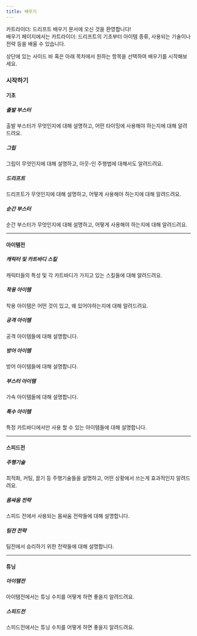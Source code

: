 ```yaml
---
title: 배우기
---
```


카트라이더: 드리프트 배우기 문서에 오신 것을 환영합니다! <br/>
배우기 페이지에서는 카트라이더: 드리프트의 기초부터 아이템 종류, 사용되는 기술이나 전략 등을 배울 수 있습니다.

상단에 있는 사이드 바 혹은 아래 목차에서 원하는 항목을 선택하여 배우기를 시작해보세요.



### 시작하기

#### 기초

##### <Link href="/docs/learn/basic/startbooster" type="component">출발 부스터</Link>
출발 부스터가 무엇인지에 대해 설명하고, 어떤 타이밍에 사용해야 하는지에 대해 알려드려요.

##### <Link href="/docs/learn/basic/grip" type="component">그립</Link>
그립이 무엇인지에 대해 설명하고, 아웃-인 주행법에 대해서도 알려드려요.

##### <Link href="/docs/learn/basic/drift" type="component">드리프트</Link>
드리프트가 무엇인지에 대해 설명하고, 어떻게 사용해야 하는지에 대해 알려드려요.

##### <Link href="/docs/learn/basic/combo" type="component">순간 부스터</Link>
순간 부스터가 무엇인지에 대해 설명하고, 어떻게 사용해야 하는지에 대해 알려드려요.

---

#### 아이템전

##### <Link href="/docs/learn/item/character/dao" type="component">캐릭터 및 카트바디 스킬</Link>
캐릭터들의 특성 및 각 카트바디가 가지고 있는 스킬들에 대해 알려드려요.

##### <Link href="/docs/learn/item/wear/balloon" type="component">착용 아이템</Link>
착용 아이템은 어떤 것이 있고, 왜 있어야하는지에 대해 알려드려요.

##### <Link href="/docs/learn/item/attack/banana" type="component">공격 아이템</Link>
공격 아이템들에 대해 설명합니다.

##### <Link href="/docs/learn/item/defence/electromagnetic" type="component">방어 아이템</Link>
방어 아이템들에 대해 설명합니다.

##### <Link href="/docs/learn/item/acceleration/booster" type="component">부스터 아이템</Link>
가속 아이템들에 대해 설명합니다.

##### <Link href="/docs/learn/item/special/sirenplus" type="component">특수 아이템</Link>
특정 카트바디에서만 사용 할 수 있는 아이템들에 대해 설명합니다.

---

#### 스피드전

##### <Link href="/docs/learn/speed/tech/optimize" type="component">주행기술</Link>
최적화, 커팅, 끌기 등 주행기술들을 설명하고, 어떤 상황에서 쓰는게 효과적인지 알려드려요.

##### <Link href="/docs/learn/speed/struggle/defence" type="component">몸싸움 전략</Link>
스피드 전에서 사용되는 몸싸움 전략들에 대해 설명합니다.

##### <Link href="/docs/learn/speed/team/distance" type="component">팀전 전략</Link>
팀전에서 승리하기 위한 전략들에 대해 설명합니다.

---

#### 튜닝

##### <Link href="/docs/learn/tuning/item" type="component">아이템전</Link>
아이템전에서는 튜닝 수치를 어떻게 하면 좋을지 알려드려요.

##### <Link href="/docs/learn/tuning/speed" type="component">스피드전</Link>
스피드전에서는 튜닝 수치를 어떻게 하면 좋을지 알려드려요.